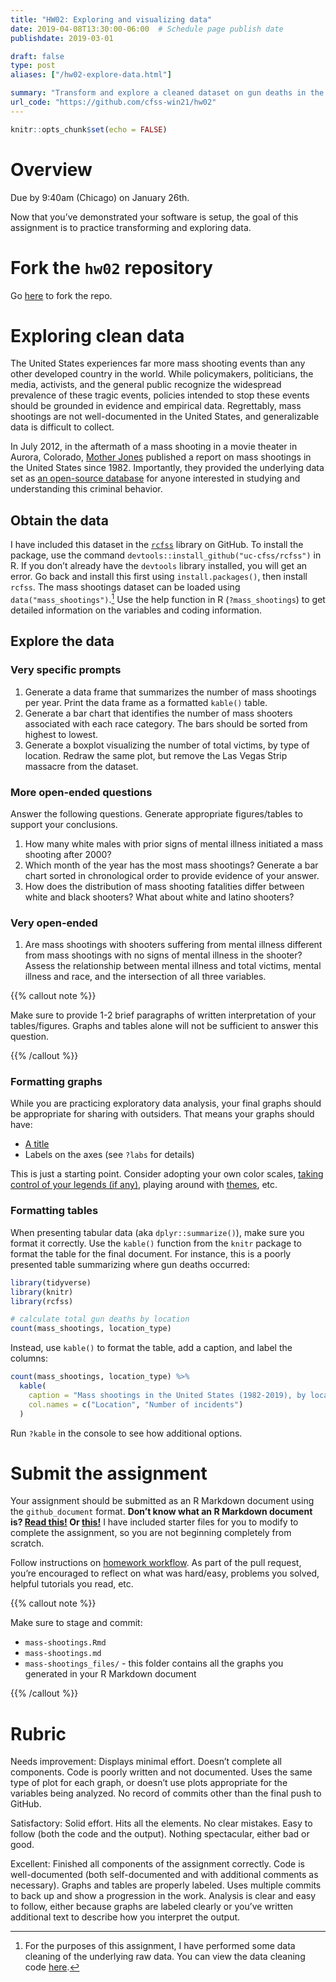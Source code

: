 ```yaml
---
title: "HW02: Exploring and visualizing data"
date: 2019-04-08T13:30:00-06:00  # Schedule page publish date
publishdate: 2019-03-01

draft: false
type: post
aliases: ["/hw02-explore-data.html"]

summary: "Transform and explore a cleaned dataset on gun deaths in the United States."
url_code: "https://github.com/cfss-win21/hw02"
---
```


```r
knitr::opts_chunk$set(echo = FALSE)
```

# Overview

Due by 9:40am (Chicago) on January 26th.

Now that you've demonstrated your software is setup, the goal of this assignment is to practice transforming and exploring data.

# Fork the `hw02` repository

Go [here](https://github.com/cfss-win21/hw02) to fork the repo.

# Exploring clean data

The United States experiences far more mass shooting events than any other developed country in the world. While policymakers, politicians, the media, activists, and the general public recognize the widespread prevalence of these tragic events, policies intended to stop these events should be grounded in evidence and empirical data. Regrettably, mass shootings are not well-documented in the United States, and generalizable data is difficult to collect.

In July 2012, in the aftermath of a mass shooting in a movie theater in Aurora, Colorado,
[Mother Jones](https://www.motherjones.com/politics/2012/07/mass-shootings-map/) published a report on mass shootings in the United States since 1982. Importantly, they provided the underlying data set as [an open-source database](https://www.motherjones.com/politics/2012/12/mass-shootings-mother-jones-full-data/) for anyone interested in studying and understanding this criminal behavior.

## Obtain the data

I have included this dataset in the [`rcfss`](https://github.com/uc-cfss/rcfss) library on GitHub. To install the package, use the command `devtools::install_github("uc-cfss/rcfss")` in R. If you don't already have the `devtools` library installed, you will get an error. Go back and install this first using `install.packages()`, then install `rcfss`. The mass shootings dataset can be loaded using `data("mass_shootings")`.^[For the purposes of this assignment, I have performed some data cleaning of the underlying raw data. You can view the data cleaning code [here](https://github.com/uc-cfss/rcfss/blob/master/data-raw/mass-shootings.R).] Use the help function in R (`?mass_shootings`) to get detailed information on the variables and coding information.

## Explore the data

### Very specific prompts

1. Generate a data frame that summarizes the number of mass shootings per year. Print the data frame as a formatted `kable()` table.
1. Generate a bar chart that identifies the number of mass shooters associated with each race category. The bars should be sorted from highest to lowest.
1. Generate a boxplot visualizing the number of total victims, by type of location. Redraw the same plot, but remove the Las Vegas Strip massacre from the dataset.

### More open-ended questions

Answer the following questions. Generate appropriate figures/tables to support your conclusions.

1. How many white males with prior signs of mental illness initiated a mass shooting after 2000?
1. Which month of the year has the most mass shootings? Generate a bar chart sorted in chronological order to provide evidence of your answer.
1. How does the distribution of mass shooting fatalities differ between white and black shooters? What about white and latino shooters?

### Very open-ended

1. Are mass shootings with shooters suffering from mental illness different from mass shootings with no signs of mental illness in the shooter? Assess the relationship between mental illness and total victims, mental illness and race, and the intersection of all three variables.

{{% callout note %}}

Make sure to provide 1-2 brief paragraphs of written interpretation of your tables/figures. Graphs and tables alone will not be sufficient to answer this question.

{{% /callout %}}

### Formatting graphs

While you are practicing exploratory data analysis, your final graphs should be appropriate for sharing with outsiders. That means your graphs should have:

* [A title](http://r4ds.had.co.nz/graphics-for-communication.html#label)
* Labels on the axes (see `?labs` for details)

This is just a starting point. Consider adopting your own color scales, [taking control of your legends (if any)](http://www.cookbook-r.com/Graphs/Legends_(ggplot2)/), playing around with [themes](https://ggplot2.tidyverse.org/reference/index.html#section-themes), etc.

### Formatting tables

When presenting tabular data (aka `dplyr::summarize()`), make sure you format it correctly. Use the `kable()` function from the `knitr` package to format the table for the final document. For instance, this is a poorly presented table summarizing where gun deaths occurred:

```r
library(tidyverse)
library(knitr)
library(rcfss)
```

```r
# calculate total gun deaths by location
count(mass_shootings, location_type)
```

Instead, use `kable()` to format the table, add a caption, and label the columns:

```r
count(mass_shootings, location_type) %>%
  kable(
    caption = "Mass shootings in the United States (1982-2019), by location",
    col.names = c("Location", "Number of incidents")
  )
```

Run `?kable` in the console to see how additional options.

# Submit the assignment

Your assignment should be submitted as an R Markdown document using the `github_document` format. **Don't know what an R Markdown document is? [Read this!](http://rmarkdown.rstudio.com/lesson-1.html) Or [this!](http://r4ds.had.co.nz/r-markdown.html)** I have included starter files for you to modify to complete the assignment, so you are not beginning completely from scratch.

Follow instructions on [homework workflow](/faq/homework-guidelines/#homework-workflow). As part of the pull request, you're encouraged to reflect on what was hard/easy, problems you solved, helpful tutorials you read, etc.

{{% callout note %}}

Make sure to stage and commit:

* `mass-shootings.Rmd`
* `mass-shootings.md`
* `mass-shootings_files/` - this folder contains all the graphs you generated in your R Markdown document

{{% /callout %}}

# Rubric

Needs improvement: Displays minimal effort. Doesn't complete all components. Code is poorly written and not documented. Uses the same type of plot for each graph, or doesn't use plots appropriate for the variables being analyzed. No record of commits other than the final push to GitHub.

Satisfactory: Solid effort. Hits all the elements. No clear mistakes. Easy to follow (both the code and the output). Nothing spectacular, either bad or good.

Excellent: Finished all components of the assignment correctly. Code is well-documented (both self-documented and with additional comments as necessary). Graphs and tables are properly labeled. Uses multiple commits to back up and show a progression in the work. Analysis is clear and easy to follow, either because graphs are labeled clearly or you've written additional text to describe how you interpret the output.
